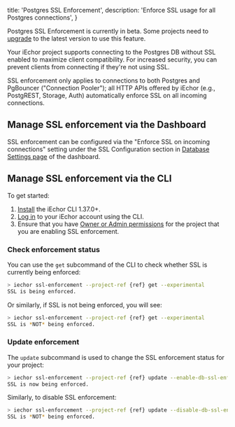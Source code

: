 
  title: 'Postgres SSL Enforcement',
  description: 'Enforce SSL usage for all Postgres connections',
}

<Admonition type="note">

Postgres SSL Enforcement is currently in beta. Some projects need to [upgrade](/docs/guides/platform/migrating-and-upgrading-projects#upgrade-your-project) to the latest version to use this feature.

</Admonition>

Your iEchor project supports connecting to the Postgres DB without SSL enabled to maximize client compatibility. For increased security, you can prevent clients from connecting if they're not using SSL.

SSL enforcement only applies to connections to both Postgres and PgBouncer ("Connection Pooler"); all HTTP APIs offered by iEchor (e.g., PostgREST, Storage, Auth) automatically enforce SSL on all incoming connections.

## Manage SSL enforcement via the Dashboard

SSL enforcement can be configured via the "Enforce SSL on incoming connections" setting under the SSL Configuration section in [Database Settings page](https://iechor.com/dashboard/project/_/settings/database) of the dashboard.

## Manage SSL enforcement via the CLI

To get started:

1. [Install](/docs/guides/cli) the iEchor CLI 1.37.0+.
1. [Log in](/docs/guides/getting-started/local-development#log-in-to-the-supabase-cli) to your iEchor account using the CLI.
1. Ensure that you have [Owner or Admin permissions](/docs/guides/platform/access-control#manage-team-members) for the project that you are enabling SSL enforcement.

### Check enforcement status

You can use the `get` subcommand of the CLI to check whether SSL is currently being enforced:

```bash
> iechor ssl-enforcement --project-ref {ref} get --experimental
SSL is being enforced.
```

Or similarly, if SSL is not being enforced, you will see:

```bash
> iechor ssl-enforcement --project-ref {ref} get --experimental
SSL is *NOT* being enforced.
```

### Update enforcement

The `update` subcommand is used to change the SSL enforcement status for your project:

```bash
> iechor ssl-enforcement --project-ref {ref} update --enable-db-ssl-enforcement --experimental
SSL is now being enforced.
```

Similarly, to disable SSL enforcement:

```bash
> iechor ssl-enforcement --project-ref {ref} update --disable-db-ssl-enforcement --experimental
SSL is *NOT* being enforced.
```


